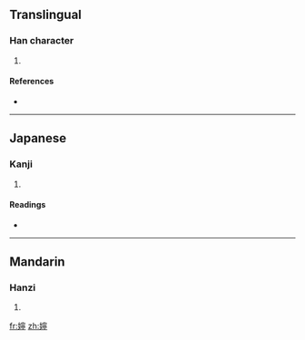 ==Translingual==

===Han character===
{{Han char|rn=38|rad=女|as=14|sn=17|four=4342<sub>1</sub>|canj=女十心弓 (VJPN)}}

# {{defn|Han|sort=女14}}

====References====
* {{Han ref|kx=0272.260|dkj=06808|hdz=21088.020|uh=5B23|ud=23331|bh=ECD1|bd=60625}}

----

==Japanese==

===Kanji===
{{ja-kanji|grade=|rs=女14}}

# {{defn|Japanese}}

====Readings====
* {{ja-readings|on=[[たう]] (tau), [[にゃう]] (nyau), [[でい]] (dei)|kun=[[からだのさま]] (karadanosama), [[しずか]] (shizuka)}}

----

==Mandarin==

===Hanzi===
{{cmn-hanzi|pin=[[néng]] ([[neng2]])|wg=neng<sup>2</sup>}}

# {{defn|Mandarin}}

[[fr:嬣]]
[[zh:嬣]]